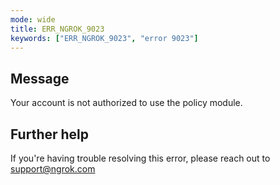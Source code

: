 ```yaml
---
mode: wide
title: ERR_NGROK_9023
keywords: ["ERR_NGROK_9023", "error 9023"]
---
```


## Message

Your account is not authorized to use the policy module.

## Further help

If you're having trouble resolving this error, please reach out to [support@ngrok.com](mailto:support@ngrok.com?subject=Help%20with%20ERR_NGROK_9023)
